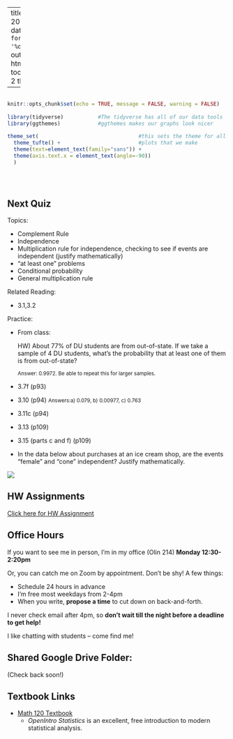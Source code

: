 
---
title: "Math 120 Fall 2020 Homepage"
date: "Updated: `r format(Sys.time(), '%d %B, %Y')`"
output: 
  html_document:
    toc: true
    toc_depth: 2
    theme: yeti

      
  
---

```r

                                                                          #
knitr::opts_chunk$set(echo = TRUE, message = FALSE, warning = FALSE)      #
                                                                          #
library(tidyverse)           #The tidyverse has all of our data tools     #
library(ggthemes)            #ggthemes makes our graphs look nicer        #
                                                                          # 
theme_set(                                #this sets the theme for all    #
  theme_tufte() +                         #plots that we make             #
  theme(text=element_text(family="sans")) + 
  theme(axis.text.x = element_text(angle=-90))                            #
  )                                                                       #
                                                                          #
                                                                          #
                                                                          #

```



## Next Quiz

Topics:

- Complement Rule
- Independence
- Multiplication rule for independence, checking to see if events are independent (justify mathematically)
- "at least one" problems
- Conditional probability
- General multiplication rule

Related Reading:

- 3.1,3.2


Practice:

- From class:  

    HW) About 77% of DU students are from out-of-state.  If we take a sample of 4 DU students, what's the probability that at least one of them is from out-of-state?
    
    <small>Answer: 0.9972.  Be able to repeat this for larger samples.</small>

- 3.7f (p93)
- 3.10 (p94) <small>Answers:a) 0.079, b) 0.00977, c) 0.763 </small>
- 3.11c (p94)
- 3.13 (p109)
- 3.15 (parts c and f) (p109)
- In the data below about purchases at an ice cream shop, are the events "female" and "cone" independent? Justify mathematically.

![](https://i1.wp.com/makemeanalyst.com/wp-content/uploads/2017/05/Contingency-Table1.png)



## HW Assignments

[Click here for HW Assignment](http://millera2.github.io/Math-120-C/HW1.html)



## Office Hours 

If you want to see me in person, I'm in my office (Olin 214) **Monday 12:30-2:20pm**

Or, you can catch me on Zoom by appointment.  Don't be shy!  A few things:

- Schedule 24 hours in advance
- I'm free most weekdays from 2-4pm
- When you write, **propose a time** to cut down on back-and-forth.

I never check email after 4pm, so **don't wait till the night before a deadline to get help!**  

I like chatting with students -- come find me!












## Shared Google Drive Folder:

(Check back soon!)

## Textbook Links

- [Math 120 Textbook](https://www.openintro.org/book/os/)
  - *OpenIntro Statistics* is an excellent, free introduction to modern statistical analysis.
  
